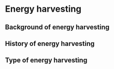 # Energy harvesting

## Background of energy harvesting

## History of energy harvesting

## Type of energy harvesting